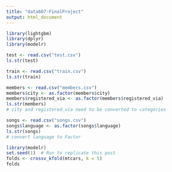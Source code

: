 ```yaml
---
title: "data607-FinalProject"
output: html_document
---
```


```r
library(lightgbm)
library(dplyr)
library(modelr)
```

```r
test <- read.csv("test.csv")
ls.str(test)
```

```r
train <- read.csv("train.csv")
ls.str(train)
```


```r
members <- read.csv("members.csv")
members$city <- as.factor(members$city)
members$registered_via <- as.factor(members$registered_via)
ls.str(members)
# city and registered_via need to be converted to categories
```

```r
songs <- read.csv("songs.csv")
songs$language <- as.factor(songs$language)
ls.str(songs)
# convert language to Factor
```


```r
library(modelr)
set.seed(1)  # Run to replicate this post
folds <- crossv_kfold(mtcars, k = 5)
folds
```





































